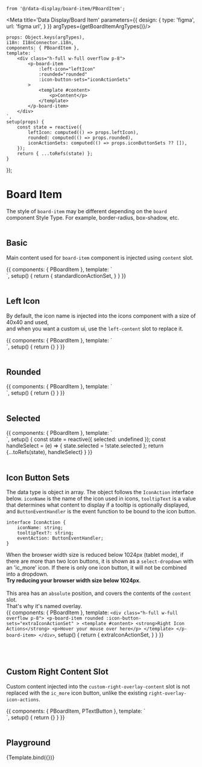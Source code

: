     from '@/data-display/board-item/PBoardItem';


<Meta title='Data Display/Board Item' parameters={{
    design: {
        type: 'figma',
        url: 'figma url',
    }
}} argTypes={getBoardItemArgTypes()}/>


    props: Object.keys(argTypes),
    i18n: I18nConnector.i18n,
    components: { PBoardItem },
    template: `
        <div class="h-full w-full overflow p-8">
            <p-board-item
                :left-icon="leftIcon"
                :rounded="rounded"
                :icon-button-sets="iconActionSets"
            >
                <template #content>
                    <p>Content</p>
                </template>
            </p-board-item>
        </div>
    `,
    setup(props) {
        const state = reactive({
            leftIcon: computed(() => props.leftIcon),
            rounded: computed(() => props.rounded),
            iconActionSets: computed(() => props.iconButtonSets ?? []),
        });
        return { ...toRefs(state) };
    }
});

# Board Item
The style of `board-item` may be different depending on the `board` component Style Type. For example, border-radius, box-shadow, etc.
<br/>
<br/>

## Basic
Main content used for `board-item` component is injected using `content` slot.<br/>

<Canvas>
    <Story name="Basic">
        {{
            components: { PBoardItem },
            template: `
                <div class="h-full w-full overflow p-8">
                    <p-board-item
                        left-icon="ic_ellipsis-horizontal"
                        :icon-button-sets="standardIconActionSet"
                    >
                        <template #content>
                            <strong>Content Slot Area</strong>
                            <p>This area is content slot</p>
                            <p>Put the content you want in this space</p>
                        </template>
                    </p-board-item>
                </div>
            `,
            setup() {
                return {
                    standardIconActionSet,
                }
            }
        }}
    </Story>
</Canvas>

<br/>
<br/>


## Left Icon

By default, the icon name is injected into the icons component with a size of 40x40 and used,<br/>
and when you want a custom ui, use the `left-content` slot to replace it.<br/>

<Canvas>
    <Story name="Left Icon">
        {{
            components: { PBoardItem },
            template: `
                <div class="h-full w-full overflow p-8">
                    <p-board-item
                        left-icon="ic_resource_hexagon"
                    >
                        <template #content>
                            <strong>Left Icon</strong>
                            <p>Collector tags icon</p>
                        </template>
                    </p-board-item>
                </div>
            `,
            setup() {
                return {}
            }
        }}
    </Story>
</Canvas>

<br/>
<br/>


## Rounded

<Canvas>
    <Story name="Rounded">
        {{
            components: { PBoardItem },
            template: `
    <div class="h-full w-full overflow p-8">
        <p-board-item
            rounded
        >
            <template #content>
                <strong>Rounded Card List Item</strong>
                <p>Rounded edge</p>
            </template>
        </p-board-item>
    </div>
    `,
            setup() {
                return {}
            }
        }}
    </Story>
</Canvas>

<br/>
<br/>


## Selected

<Canvas>
    <Story name="Selected">
        {{
            components: { PBoardItem },
            template: `
                <div class="h-full w-full overflow p-8">
                    <p-board-item :selected="selected"
                        @click="handleSelect"
                    >
                        <template #content>
                            <p>Hover your mouse over here</p>
                        </template>
                    </p-board-item>
                </div>
            `,
            setup() {
                const state = reactive({ selected: undefined });
                const handleSelect = (e) => {
                    state.selected = !state.selected
                };
                return {...toRefs(state), handleSelect}
            }
        }}
    </Story>
</Canvas>

<br/>
<br/>


## Icon Button Sets

The data type is object in array. The object follows the `IconAction` interface below. `iconName` is the name of the icon used in icons, `tooltipText` is a value that determines what content to display if a tooltip is optionally displayed, and `ButtonEventHandler` is the event function to be bound to the icon button.<br/>

```
interface IconAction {
    iconName: string;
    tooltipText?: string;
    eventAction: ButtonEventHandler;
}
```

When the browser width size is reduced below 1024px (tablet mode), if there are more than two Icon buttons, it is shown as a `select-dropdown` with an 'ic_more' icon.
If there is only one icon button, it will not be combined into a dropdown. <br/>
**Try reducing your browser width size below 1024px**.<br/><br/>
This area has an `absolute` position, and covers the contents of the `content` slot.<br/>
That's why it's named overlay.<br/>
<Canvas>
    <Story name="Icon Button Sets">
        {{
            components: { PBoardItem },
            template: `
    <div class="h-full w-full overflow p-8">
        <p-board-item
            rounded
            :icon-button-sets="extraIconActionSet"
        >
            <template #content>
                <strong>Right Icon Actions</strong>
                <p>Hover your mouse over here</p>
            </template>
        </p-board-item>
    </div>
    `,
            setup() {
                return {
                    extraIconActionSet,
                }
            }
        }}
    </Story>
</Canvas>

<br/>
<br/>


## Custom Right Content Slot
Custom content injected into the `custom-right-overlay-content` slot is not replaced with the `ic_more` icon button, unlike the existing `right-overlay-icon-actions`.<br/>

<Canvas>
    <Story name="Custom Right Content Slot">
        {{
            components: { PBoardItem, PTextButton },
            template: `
                <div class="h-full w-full overflow p-8">
                    <p-board-item>
                        <template #content>
                            <strong>Custom Right Overlay Content - Preview </strong>
                            <p>Hover your mouse over here</p>
                        </template>
                        <template #custom-right-content>
                            <p-text-button icon-right="ic_external-link">Preview</p-text-button>
                        </template>
                    </p-board-item>
                    </p-board-item>
                </div>
                `,
            setup() {
                return {}
            }
        }}
    </Story>
</Canvas>

<br/>
<br/>

## Playground

<Canvas>
    <Story name="Playground">
        {Template.bind({})}
    </Story>
</Canvas>

<ArgsTable story="Playground"/>
